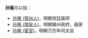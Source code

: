 '''孙隆'''可以指：
*[[孙隆_(常州人)|孙隆 (常州人)]]，明朝宫廷画师
*[[孙隆_(瑞安人)|孙隆 (瑞安人)]]，明朝徽州政府，画家
*[[孙隆_(宦官)|孙隆 (宦官)]]，明朝万历年间太监

{{disambig|long|Cat=二字孙姓人名消歧义}}